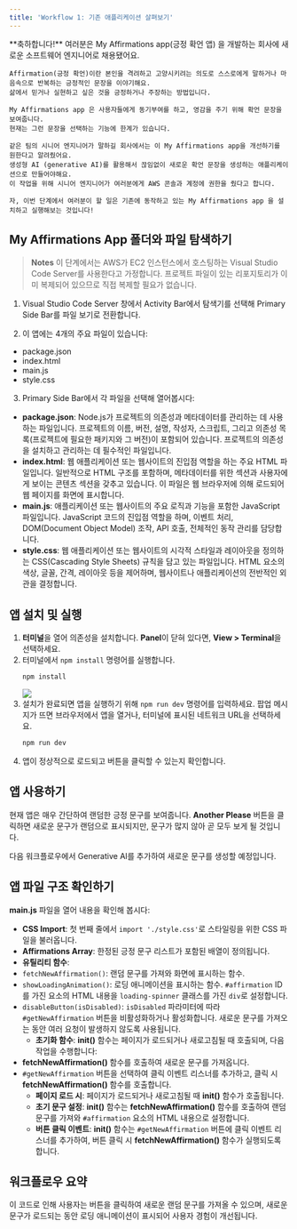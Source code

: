 ```yaml
---
title: 'Workflow 1: 기존 애플리케이션 살펴보기'
---
```


<Note>
    **축하합니다!** 여러분은 My Affirmations app(긍정 확언 앱) 을 개발하는 회사에 새로운 소프트웨어 엔지니어로 채용됐어요.

    Affirmation(긍정 확언)이란 본인을 격려하고 고양시키려는 의도로 스스로에게 말하거나 마음속으로 반복하는 긍정적인 문장을 이야기해요.
    삶에서 믿거나 실현하고 싶은 것을 긍정하거나 주장하는 방법입니다.

    My Affirmations app 은 사용자들에게 동기부여를 하고, 영감을 주기 위해 확언 문장을 보여줍니다.
    현재는 그런 문장을 선택하는 기능에 한계가 있습니다.

    같은 팀의 시니어 엔지니어가 말하길 회사에서는 이 My Affirmations app을 개선하기를 원한다고 알려줬어요.
    생성형 AI (generative AI)를 활용해서 끊임없이 새로운 확언 문장을 생성하는 애플리케이션으로 만들어야해요.
    이 작업을 위해 시니어 엔지니어가 여러분에게 AWS 콘솔과 계정에 권한을 줬다고 합니다.

    자, 이번 단계에서 여러분이 할 일은 기존에 동작하고 있는 My Affirmations app 을 설치하고 실행해보는 것입니다!
</Note>

## My Affirmations App 폴더와 파일 탐색하기

> **Notes**
> 이 단계에서는 AWS가 EC2 인스턴스에서 호스팅하는 Visual Studio Code Server를 사용한다고 가정합니다.
> 프로젝트 파일이 있는 리포지토리가 이미 복제되어 있으므로 직접 복제할 필요가 없습니다.

1. Visual Studio Code Server 창에서 Activity Bar에서 탐색기를 선택해 Primary Side Bar를 파일 보기로 전환합니다.

2. 이 앱에는 4개의 주요 파일이 있습니다:
- package.json
- index.html
- main.js
- style.css

3. Primary Side Bar에서 각 파일을 선택해 열어봅시다:
- **package.json**: Node.js가 프로젝트의 의존성과 메타데이터를 관리하는 데 사용하는 파일입니다. 프로젝트의 이름, 버전, 설명, 작성자, 스크립트, 그리고 의존성 목록(프로젝트에 필요한 패키지와 그 버전)이 포함되어 있습니다. 프로젝트의 의존성을 설치하고 관리하는 데 필수적인 파일입니다.
- **index.html**: 웹 애플리케이션 또는 웹사이트의 진입점 역할을 하는 주요 HTML 파일입니다. 일반적으로 HTML 구조를 포함하며, 메타데이터를 위한 섹션과 사용자에게 보이는 콘텐츠 섹션을 갖추고 있습니다. 이 파일은 웹 브라우저에 의해 로드되어 웹 페이지를 화면에 표시합니다.
- **main.js**: 애플리케이션 또는 웹사이트의 주요 로직과 기능을 포함한 JavaScript 파일입니다. JavaScript 코드의 진입점 역할을 하며, 이벤트 처리, DOM(Document Object Model) 조작, API 호출, 전체적인 동작 관리를 담당합니다.
- **style.css**: 웹 애플리케이션 또는 웹사이트의 시각적 스타일과 레이아웃을 정의하는 CSS(Cascading Style Sheets) 규칙을 담고 있는 파일입니다. HTML 요소의 색상, 글꼴, 간격, 레이아웃 등을 제어하며, 웹사이트나 애플리케이션의 전반적인 외관을 결정합니다.

## 앱 설치 및 실행

1. **터미널**을 열어 의존성을 설치합니다. **Panel**이 닫혀 있다면, **View > Terminal**을 선택하세요.
2. 터미널에서 `npm install` 명령어를 실행합니다.
    ```bash
    npm install
    ```
    <img src="https://static.us-east-1.prod.workshops.aws/public/9c001be7-fb66-435b-8814-c5cd9619a3b0/static/images/workflow-1/npm-install.png"/>
3. 설치가 완료되면 앱을 실행하기 위해 `npm run dev` 명령어를 입력하세요. 팝업 메시지가 뜨면 브라우저에서 앱을 열거나, 터미널에 표시된 네트워크 URL을 선택하세요.
    ```bash
    npm run dev
    ```
4. 앱이 정상적으로 로드되고 버튼을 클릭할 수 있는지 확인합니다.

## 앱 사용하기

현재 앱은 매우 간단하여 랜덤한 긍정 문구를 보여줍니다. **Another Please** 버튼을 클릭하면 새로운 문구가 랜덤으로 표시되지만, 문구가 많지 않아 곧 모두 보게 될 것입니다.

다음 워크플로우에서 Generative AI를 추가하여 새로운 문구를 생성할 예정입니다.

## 앱 파일 구조 확인하기

**main.js** 파일을 열어 내용을 확인해 봅시다:
   - **CSS Import**: 첫 번째 줄에서 `import './style.css'`로 스타일링을 위한 CSS 파일을 불러옵니다.
   - **Affirmations Array**: 한정된 긍정 문구 리스트가 포함된 배열이 정의됩니다.
   - **유틸리티 함수**:
- `fetchNewAffirmation()`: 랜덤 문구를 가져와 화면에 표시하는 함수.
- `showLoadingAnimation()`: 로딩 애니메이션을 표시하는 함수. `#affirmation` ID를 가진 요소의 HTML 내용을 `loading-spinner` 클래스를 가진 `div`로 설정합니다.
- `disableButton(isDisabled)`: `isDisabled` 파라미터에 따라 `#getNewAffirmation` 버튼을 비활성화하거나 활성화합니다. 새로운 문구를 가져오는 동안 여러 요청이 발생하지 않도록 사용됩니다.
   - **초기화 함수**: **init()** 함수는 페이지가 로드되거나 새로고침될 때 호출되며, 다음 작업을 수행합니다:
- **fetchNewAffirmation()** 함수를 호출하여 새로운 문구를 가져옵니다.
- `#getNewAffirmation` 버튼을 선택하여 클릭 이벤트 리스너를 추가하고, 클릭 시 **fetchNewAffirmation()** 함수를 호출합니다.
   - **페이지 로드 시**: 페이지가 로드되거나 새로고침될 때 **init()** 함수가 호출됩니다.
   - **초기 문구 설정**: **init()** 함수는 **fetchNewAffirmation()** 함수를 호출하여 랜덤 문구를 가져와 `#affirmation` 요소의 HTML 내용으로 설정합니다.
   - **버튼 클릭 이벤트**: **init()** 함수는 `#getNewAffirmation` 버튼에 클릭 이벤트 리스너를 추가하여, 버튼 클릭 시 **fetchNewAffirmation()** 함수가 실행되도록 합니다.

## 워크플로우 요약

이 코드로 인해 사용자는 버튼을 클릭하여 새로운 랜덤 문구를 가져올 수 있으며, 새로운 문구가 로드되는 동안 로딩 애니메이션이 표시되어 사용자 경험이 개선됩니다.

